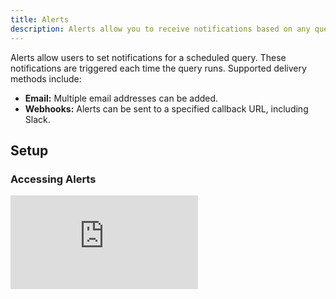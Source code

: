 ```yaml
---
title: Alerts
description: Alerts allow you to receive notifications based on any query
---
```


Alerts allow users to set notifications for a scheduled query. These notifications are triggered each time the query runs. Supported delivery methods include:

- **Email:** Multiple email addresses can be added.
- **Webhooks:** Alerts can be sent to a specified callback URL, including Slack.

## Setup

### Accessing Alerts

<div
  style={{
    position: "relative",
    paddingBottom: "calc(61.25000000000001% + 41px)",
    height: 0
  }}
>
  <iframe
    src="https://demo.arcade.software/6IfAf55RjoFQ5OCax9Zj?embed"
    frameBorder={0}
    loading="lazy"
    webkitallowfullscreen=""
    mozallowfullscreen=""
    allowFullScreen=""
    style={{
      position: "absolute",
      top: 0,
      left: 0,
      width: "100%",
      height: "100%",
      colorScheme: "light"
    }}
  />
</div>

To use Alerts, follow these steps:

1. Open a saved query that you own.
2. Click the "Schedule" button.
3. Configure the query schedule.
4. Activate the Alerts option.
5. Configure the alert delivery method.
6. Save the schedule.
7. Every time the query runs, the alert will be triggered. 


### Alert Timing

Alerts are triggered after query execution. Delays may occur due to factors like query complexity or system queues. Note that retry mechanisms for failed deliveries are not yet implemented. 

<Warning>Alerts are not recommended for time-sensitive or critical applications at this stage.</Warning>



## Alert Content

### Email Alerts

Email alerts include screenshots of the visualizations you have defined. If you have defined no visualizations, we include a screenshot of the query results by default. Here's an example:

![Default email alert](/web-app/images/alerts/email_table.png)

If you have defined a visualization, we will include it instead of the table, like this:

![Email Alert with visualization](/web-app/images/alerts/email_viz.png)


If your query contains multiple visualizations, or table visualizations (outside the default "Query results" table), they will all be included, such as here:

![Email Alert with multiple visualizations](/web-app/images/alerts/email_complex.png)

### Webhook Alerts

Webhook alerts adhere to the following schema:

```jsx
{
  message: string,
  query_result: {
    execution_id: string;
    query_id: number;
    state: string;
    submitted_at: string;
    expires_at: string;
    execution_started_at: string;
    execution_ended_at: string;
    result: {
      data_uri: string;
      metadata: {
        column_names: string[];
        result_set_bytes: number;
        total_row_count: number;
        datapoint_count: number;
        pending_time_millis: number;
        execution_time_millis: number;
      };
    };
  },
  visualizations: [
    {
      title: string;
      image_url: string;
    }
  ]
}
```

Here is an example corresponding to the last email example shared earlier:

```
{
  "message": "Query ETH SMA alert was submitted for execution at Wed, 13 Dec 2023 13:42:40 GMT by your query schedule and it was successfully executed with a non-empty result.\nYou can check its latest result here: https://dune.com/queries/3137182?utm_source=webhook&utm_campaign=alerts",
  "query_result": {
    "execution_id": "01HHHPMKG6NBY0B04A36TS3AQH",
    "query_id": 3137182,
    "state": "QUERY_STATE_COMPLETED",
    "submitted_at": "2023-12-13T13:42:40Z",
    "expires_at": "2024-03-12T13:42:48Z",
    "execution_started_at": "2023-12-13T13:42:40Z",
    "execution_ended_at": "2023-12-13T13:42:48Z",
    "result": {
      "data_uri": "https://api.dune.com/api-referencev1/execution/01HHHPMKG6NBY0B04A36TS3AQH/results",
      "metadata": {
        "column_names": [
          "day",
          "avg_price",
          "sma_20",
          "sma_50",
          "sma_100",
          "sma_200"
        ],
        "result_set_bytes": 10710,
        "total_row_count": 91,
        "datapoint_count": 546,
        "pending_time_millis": 13,
        "execution_time_millis": 8038
      }
    }
  },
  "visualizations": [
    {
      "title": "SMA",
      "image_url": "https://prod-dune-media.s3.eu-west-1.amazonaws.com/screenshots/3137182/01HHHPMKG6NBY0B04A36TS3AQH/5232261.png"
    },
    {
      "title": "Counter",
      "image_url": "https://prod-dune-media.s3.eu-west-1.amazonaws.com/screenshots/3137182/01HHHPMKG6NBY0B04A36TS3AQH/5451006.png"
    },
    {
      "title": "Last days of data",
      "image_url": "https://prod-dune-media.s3.eu-west-1.amazonaws.com/screenshots/3137182/01HHHPMKG6NBY0B04A36TS3AQH/5451008.png"
    }
  ]
}
```

Validation of the webhook format can be done at [Webhook.site](https://webhook.site/). You can easily test it out by triggering manual deliveries by clicking the Manual trigger link below the URL field.

## Integration with Third-Party Apps

### Slack Support via Webhook

Following these simple steps you can get query results posted directly in Slack at your desired frequency.

1. Click Create `Create New App` on your [Slack app page](https://api.slack.com/apps).
2. Choose `From scratch` and give your alert a name, pick the workspace and click `Create App`
3.  Then click "Incoming Webhooks" and activate with the top right toggle.
4. Click `Add New Webhook to Workspace` at the bottom of the page. 
5. Select the Slack channel you want the alert to go to.
6. Copy the Slack Webhook URL and paste it into the Dune Alert configuration.
7. The help text below the field should indicate that a Slack URL has been detected:

![Slack Setup](/web-app/images/alerts/slack_setup.png)

Once saved, you will start receiving messages on Slack. Here is an example of how it looks:

![Slack message](/web-app/images/alerts/slack_hook.png)

### Zapier Integration

[Zapier](https://zapier.com/) is a third party solution that supports building integrations between different software solutions without writing any code. With it you can build advanced workflows that relay data between Dune and your favorite work tools.

We currently offer an experimental [Zapier app](https://zapier.com/developer/public-invite/194504/2174c6b998748b657f28dab4097f3e80/) to support connecting Dune with thousands of other tools via Zapier. 

To set it up, follow these steps:

1. Accept the invite to use our private Zapier app via [this link](https://zapier.com/developer/public-invite/194504/2174c6b998748b657f28dab4097f3e80/).
2. Create a new zap, with a [Webhook trigger](https://zapier.com/apps/webhook/integrations).
3. Copy the webhook URL provided by Zapier's Webhook trigger, and paste it in the Dune webhook URL field.
4. Now, on Zapier you can click Test to test that the webhook works.
5. Trigger a manual hook request from the Alerts configuration form to test it out, and it should show up on Zapier.
    1. If you want to relay screenshots to other tools, the screenshots will be in the payload.
    2. If you want to relay query results, the Dune Zapier App includes an action to fetch a query's latest results by query id, which will allow you to easily fetch query results.

This is where you can trigger manual hook deliveries:

![Manual hook](/web-app/images/alerts/manual_hook.png)

Your setup on Zapier should look something like this:

![Zapier zap](/web-app/images/alerts/zapier_example.png)

## Known Issues and Solutions

1. **Manual Alert Triggering:** Currently, manual triggering is only available for webhooks.

    1. We're planning to add it to Email and Slack. In the meantime, you can set your query on a 15-minute schedule for quicker testing.

2. **No results in webhook:** Instead of including query results in the callback, the webhook payload includes a URL to fetch the query's results in case you need to action on them.

    1. We do not include datapoints in the hook callback in order to prevent unwanted credit spend on data exports.
    2. We're open to feedback on changing this behavior. If you have thoughts, let us know.

## Feedback

Feedback can be provided through the Alerts Beta Telegram channel.

[Join the channel](https://t.me/+bt5J1QlJ3_FhMDU0)

## Acknowledgement

Thank you to everyone that participated in our beta testing program. Your feedback has been essential for improving this feature.

---

